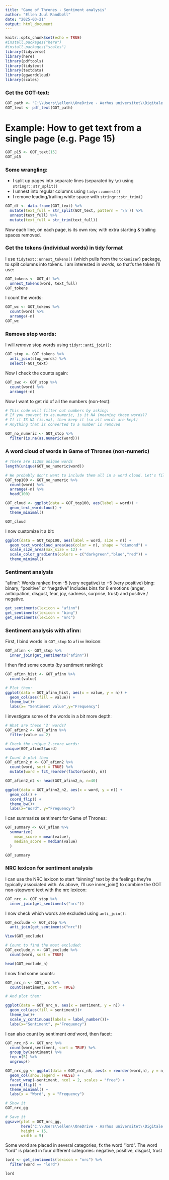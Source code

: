 ---
title: "Game of Thrones - Sentiment analysis"
author: "Ellen Juul Randbøll"
date: "2025-03-21"
output: html_document
---

```{r setup, include=TRUE}
knitr::opts_chunk$set(echo = TRUE)
#install.packages("here")
#install.packages("scales")
library(tidyverse)
library(here)
library(pdftools)
library(tidytext)
library(textdata)
library(ggwordcloud)
library(scales)
```
### Get the GOT-text:
```{r get-document}

GOT_path <- "C:\\Users\\ellen\\OneDrive - Aarhus universitet\\Digitale arkiver og metoder\\W12\\SentimentAnalysis-main\\data\\got.pdf"
GOT_text <- pdf_text(GOT_path)
```

# Example: How to get text from a single page (e.g. Page 15)
```{r single-page}
GOT_p15 <- GOT_text[15]
GOT_p15
```

### Some wrangling:

- I split up pages into separate lines (separated by `\n`) using `stringr::str_split()`
- I unnest into regular columns using `tidyr::unnest()`
- I remove leading/trailing white space with `stringr::str_trim()`

```{r split-lines}
GOT_df <- data.frame(GOT_text) %>% 
  mutate(text_full = str_split(GOT_text, pattern = '\n')) %>% 
  unnest(text_full) %>% 
  mutate(text_full = str_trim(text_full)) 
```

Now each line, on each page, is its own row, with extra starting & trailing spaces removed. 

### Get the tokens (individual words) in tidy format

I use `tidytext::unnest_tokens()` (which pulls from the `tokenizer`) package, to split columns into tokens. I am interested in *words*, so that's the token I'll use:

```{r tokenize}
GOT_tokens <- GOT_df %>% 
  unnest_tokens(word, text_full)
GOT_tokens
```


I count the words:
```{r count-words}
GOT_wc <- GOT_tokens %>% 
  count(word) %>% 
  arrange(-n)
GOT_wc
```

### Remove stop words:

I will *remove* stop words using `tidyr::anti_join()`:
```{r stopwords}
GOT_stop <- GOT_tokens %>% 
  anti_join(stop_words) %>% 
  select(-GOT_text)
```

Now I check the counts again: 
```{r count-words2}
GOT_swc <- GOT_stop %>% 
  count(word) %>% 
  arrange(-n)
```


Now I want to get rid of all the numbers (non-text):
```{r skip-numbers}
# This code will filter out numbers by asking:
# If you convert to as.numeric, is it NA (meaning those words)?
# If it IS NA (is.na), then keep it (so all words are kept)
# Anything that is converted to a number is removed

GOT_no_numeric <- GOT_stop %>% 
  filter(is.na(as.numeric(word)))
```

### A word cloud of words in Game of Thrones (non-numeric)


```{r wordcloud-prep}
# There are 11209 unique words 
length(unique(GOT_no_numeric$word))

# We probably don't want to include them all in a word cloud. Let's filter to only include the top 100 most frequent?
GOT_top100 <- GOT_no_numeric %>% 
  count(word) %>% 
  arrange(-n) %>% 
  head(100)
```

```{r wordcloud}
GOT_cloud <- ggplot(data = GOT_top100, aes(label = word)) +
  geom_text_wordcloud() +
  theme_minimal()

GOT_cloud
```


I now customize it a bit:
```{r wordcloud-pro}
ggplot(data = GOT_top100, aes(label = word, size = n)) +
  geom_text_wordcloud_area(aes(color = n), shape = "diamond") +
  scale_size_area(max_size = 12) +
  scale_color_gradientn(colors = c("darkgreen","blue","red")) +
  theme_minimal()
```

### Sentiment analysis
"afinn": Words ranked from -5 (very negative) to +5 (very positive)
bing: binary, "positive" or "negative"
Includes bins for 8 emotions (anger, anticipation, disgust, fear, joy, sadness, surprise, trust) and positive / negative. 

```{r get_sentiments}
get_sentiments(lexicon = "afinn")
get_sentiments(lexicon = "bing")
get_sentiments(lexicon = "nrc")
```

### Sentiment analysis with afinn: 

First, I bind words in `GOT_stop` to `afinn` lexicon:
```{r bind-afinn}
GOT_afinn <- GOT_stop %>% 
  inner_join(get_sentiments("afinn"))
```
I then find some counts (by sentiment ranking):
```{r count-afinn}
GOT_afinn_hist <- GOT_afinn %>% 
  count(value)

# Plot them: 
ggplot(data = GOT_afinn_hist, aes(x = value, y = n)) +
  geom_col(aes(fill = value)) +
  theme_bw()+
  labs(x= "Sentiment value",y="Frequency")
```

I investigate some of the words in a bit more depth:
```{r afinn-2}
# What are these '2' words?
GOT_afinn2 <- GOT_afinn %>% 
  filter(value == 2)

# Check the unique 2-score words:
unique(GOT_afinn2$word)

# Count & plot them
GOT_afinn2_n <- GOT_afinn2 %>% 
  count(word, sort = TRUE) %>% 
  mutate(word = fct_reorder(factor(word), n))

GOT_afinn2_n2 <- head(GOT_afinn2_n, n=40)

ggplot(data = GOT_afinn2_n2, aes(x = word, y = n)) +
  geom_col() +
  coord_flip() +
  theme_bw()+
  labs(x="Word", y="Frequency")
```
I can summarize sentiment for Game of Thrones: 
```{r summarize-afinn}
GOT_summary <- GOT_afinn %>% 
  summarize(
    mean_score = mean(value),
    median_score = median(value)
  )

GOT_summary
```

### NRC lexicon for sentiment analysis
I can use the NRC lexicon to start "binning" text by the feelings they're typically associated with. As above, I'll use inner_join() to combine the GOT non-stopword text with the nrc lexicon: 

```{r bind-nrc}
GOT_nrc <- GOT_stop %>% 
  inner_join(get_sentiments("nrc"))
```

I now check which words are excluded using `anti_join()`:

```{r check-exclusions}
GOT_exclude <- GOT_stop %>% 
  anti_join(get_sentiments("nrc"))

View(GOT_exclude)

# Count to find the most excluded:
GOT_exclude_n <- GOT_exclude %>% 
  count(word, sort = TRUE)

head(GOT_exclude_n)
```

I now find some counts: 
```{r count-nrc}
GOT_nrc_n <- GOT_nrc %>% 
  count(sentiment, sort = TRUE)

# And plot them:

ggplot(data = GOT_nrc_n, aes(x = sentiment, y = n)) +
  geom_col(aes(fill = sentiment))+
  theme_bw()+
  scale_y_continuous(labels = label_number())+
  labs(x="Sentiment", y="Frequency")
```

I can also count by sentiment *and* word, then facet:
```{r count-sentiment-word-nrc}
GOT_nrc_n5 <- GOT_nrc %>% 
  count(word,sentiment, sort = TRUE) %>% 
  group_by(sentiment) %>% 
  top_n(5) %>% 
  ungroup()

GOT_nrc_gg <- ggplot(data = GOT_nrc_n5, aes(x = reorder(word,n), y = n, fill = sentiment)) +
  geom_col(show.legend = FALSE) +
  facet_wrap(~sentiment, ncol = 2, scales = "free") +
  coord_flip() +
  theme_minimal() +
  labs(x = "Word", y = "Frequency")

# Show it
GOT_nrc_gg

# Save it
ggsave(plot = GOT_nrc_gg, 
       here("C:\\Users\\ellen\\OneDrive - Aarhus universitet\\Digitale arkiver og metoder\\W12\\figures","GOT_nrc_sentiment.png"), 
       height = 15, 
       width = 5)

```
Some word are placed in several categories, fx the word "lord".
The word "lord" is placed in four different categories: negative, positive, disgust, trust 
```{r nrc-lord}

lord <- get_sentiments(lexicon = "nrc") %>% 
  filter(word == "lord")

lord

```